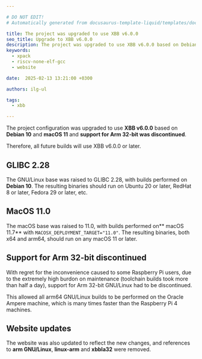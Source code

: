 ```yaml
---

# DO NOT EDIT!
# Automatically generated from docusaurus-template-liquid/templates/docusaurus.

title: The project was upgraded to use XBB v6.0.0
seo_title: Upgrade to XBB v6.0.0
description: The project was upgraded to use XBB v6.0.0 based on Debian 10 and macOS 11.0.
keywords:
  - xpack
  - riscv-none-elf-gcc
  - website

date:  2025-02-13 13:21:00 +0300

authors: ilg-ul

tags:
  - xbb

---
```



The project configuration was upgraded to use **XBB v6.0.0** based
on **Debian 10** and **macOS 11**
and **support for Arm 32-bit was discontinued**.

Therefore, all future builds will use XBB v6.0.0 or later.

<!--truncate-->

<PageMetadata title={frontMatter.seo_title} />

## GLIBC 2.28

The GNU/Linux base was raised to GLIBC 2.28, with builds performed on **Debian 10**.
The resulting binaries should run on Ubuntu 20 or later, RedHat 8 or later,
Fedora 29 or later, etc.

## MacOS 11.0

The macOS base was raised to 11.0, with builds performed on** macOS 11.7** with
`MACOSX_DEPLOYMENT_TARGET="11.0"`. The resulting binaries, both x64 and arm64,
should run on any macOS 11 or later.

## Support for Arm 32-bit discontinued

With regret for the inconvenience caused to some Raspberry Pi users,
due to the extremely high burdon on maintenance (toolchain builds took
more than half a day), support for Arm 32-bit GNU/Linux had to be discontinued.

This allowed all arm64 GNU/Linux builds to be performed on the Oracle Ampere
machine, which is many times faster than the Raspberry Pi 4 machines.

## Website updates

The website was also updated to reflect the new changes, and references to
**arm GNU/Linux**, **linux-arm** and **xbbla32**  were removed.
